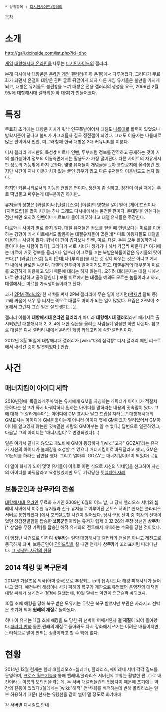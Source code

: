  * 상위항목 : [[디시인사이드/갤러리]]

[[목차]]

= 소개 =
http://gall.dcinside.com/list.php?id=dho

[[게임]] [[대항해시대 온라인]]을 다루는 [[디시인사이드]]의 갤러리.

본래 디시에서 대항온은 [[온라인 게임 갤러리]](이하 온갤)에서 다루어졌다. 그러다가 무료화가 되면서 온갤이 대항온 관련 글로 뒤덮이게 되자 다른 게임 유저들은 불만을 가지게 되고, 대항온 유저들도 불편함을 느껴 대항온 전용 갤러리의 생성을 요구, 2009년 2월 9일에 대항해시대 갤러리(이하 대갤)가 만들어졌다.

= 특징 =
무료화 초기에는 대항온 자체가 워낙 인구폭발이어서 대갤도 [[나름]]대로 활력이 있었으나 방학시즌이 끝나고 불씨가 사그러들자 결국 정전갤이 되었다. 그래도 이용자는 나름대로 많은 편이어서 인벤, 미르와 함께 한국 대항온 3대 커뮤니티를 이룬다.

디시 갤러리 게시판의 특성상 미르나 인벤, 두부처럼 정보를 간직하고 공개하는 것이 거의 불가능하여 정보의 이용측면에서는 활용도가 가장 떨어진다. 다른 사이트의 자유게시판 정도의 기능밖에 하지 못한다. 몇몇 유저들이 개념글을 모아 통합공지에 올려놓긴 했지만 시간이 지나 이용가치가 없는 글인 경우가 많고 다른 유저들의 이용빈도도 높지 않다.

하지만 커뮤니티로서의 기능은 괜찮은 편이다. 정전이 좀 심하고, 정전이 아닐 때에는 주로 떡밥물고 싸우는게 대부분이긴 하지만..

유저들의 성향은 [와갤]이나 [던갤] [스갤] [야갤]의 영향을 많이 받아 [게이]드립이나 [지역드립]을 많이 치기는 하나 그래도 디시내에서는 온건한 편이다. 존대말을 안쓴다는 점만 빼면 오히려 인벤이나 미르보다 물이 깨끗하다고 대갤 유저들은 주장한다. 

미르와는 사이가 별로 좋지 않다. 대갤 유저들은 정보를 얻을 때 인벤보다는 미르를 이용하는 경향이 커서 미르에서도 활동하는 대갤유저들이 많은데[* 미르 이용자들도 대갤을 이용하는 사람이 많다. 워낙 이 판이 좁다보니 인벤, 미르, 대갤, 두부 모두 활동하거나 돌아다니는 사람이 많다], 그러다가 서로 시비가 생기거나 해서 가끔씩 싸운다.[* 여기에는 미르에 거짓 정보를 올리거나 일부러 어그로를 끄는 복받은복돌이같은 유저들의 탓이 크다][* [와갤] [스갤] 등이 [웃대]나 [루리웹]을 터는 것 같이 싸우는 것은 아니고 게시판 내에서 글로만 싸운다. 대갤의 전투력이 떨어지기도 하고, 대갤유저의 대부분이 미르를 요긴하게 이용하고 있기 때문에 테러는 하지 않는다. 오히려 테러분자는 대갤 내에서 바로 왕따당하고 공격당한다.] 보통 미르에서는 대갤을 예의도 모르는 놈들이라고 까고, 대갤에서는 미르를 가식쟁이들이라고 깐다.

과거 [[2PM 갤러리]]와 한 서버를 써서 2PM 갤러리에 무슨 일이 생기면([[박재범]] 탈퇴 등) 고래 싸움에 새우 등 터지는 격으로 대갤도 마비가 되는 일이 많았다. 요즘은 2PM이 조용해서 그런지 그런 일은 잘 안생기는 듯.

갤러리 이름이 '''대항해시대 온라인 갤러리'''가 아니라 '''대항해시대 갤러리'''라서 패키지로 출시되었던 대항해시대 2, 3, 4에 대한 질문을 올리는 사람들이 잊을만 하면 나온다. 참고로 대갤은 디시 갤러리 내에서 온라인 게임 카테고리에 속한 갤러리이다.

2012년 3월 16일에 대항해시대 갤러리가 [wiki:"마의 삼각형" 디시 갤러리 메인 리스트에서 내려간 것이 발견되었다.] 안습.

= 사건 =
== 매너지킴이 아이디 세탁 ==
2010년경에 '목잘라개주마'라는 유저에게 GM을 자칭하는 캐릭터가 아이디가 적절치 못하다는 신고가 와서 바꿔야하니 원하는 아이디를 말하라는 내용의 귓속말이 왔다.
그에 대해 '목잘라개주마'는 아이디에 GM 표시나 달고 드립을 치라는[* 대항해시대의 GM표시는 아이디에 GM을 붙이는게 아니라 아이디 옆에 GM마크가 달려있어서 GM아이디를 알고있지 않는한 귓속말한 사람의 GM여부는 알 수 없다.] 답변으로 일관하였고, 다음날 그의 아이디는 '매너지킴이'로 변경되었다(...)

일은 여기서 끝나지 않았고 제노바에 GM이 등장하자 '[wiki:"고자" GOZA]'라는 유저가 자신의 아이디가 불쾌감을 조성할 수 있으니 매너지킴이로 바꿔달라고 했고, GM은 1:1문의를 하라는 답변을 했다. 그리고 얼마후 'GOZA'는 매너지킴이01이 되었다(...)[http://gall.dcinside.com/list.php?id=dho&no=66629&page=1&search_pos=-66213&k_type=0100&keyword=%EB%A7%A4%EB%84%88%EC%A7%80%ED%82%B4%EC%9D%B4&bbs= #]

이 일이 화제가 되어 몇몇 유저들이 이후로 이런 식으로 자신의 닉네임을 신고하여 자신의 아이디를 바꿔달라고 요청했었지만 모두 기각당한 듯[http://gall.dcinside.com/list.php?id=dho&no=66917&page=1&search_pos=-66213&k_type=0100&keyword=%EB%A7%A4%EB%84%88%EC%A7%80%ED%82%B4%EC%9D%B4&bbs= 실패한 사례]


== 보통군인과 상무카의 전설 ==
[[대항해시대 온라인]] 무료화 초기인 2009년 6월의 어느 날, 그 당시 헬리오스 서버와 셀레네 서버에서 이주한 유저들과 신규 유저들로 이루어진 폰토스 서버[* 현재는 폴라리스 서버로 통합되었다.]에서 포복절도할 사건이 일어났다. 당시 군용 선박 중 최강의 선박이었던 장갑전열함을 탑승한 '''보통군인'''이라는 유저가 렙제 0 32 26의 무장 상선인 '''상무카'''[* 상업용 무장 카락]를 탑승한 해적 유저와의 전투에서 패배하는 수모를 당한 것이었다.

이 엄청난 사건으로 인하여 '''상무카'''는 일약 [[대항해시대 갤러리]]의 [[전설은 아니고 레전드]]로 등극하게 되며, 보통군인이 [[군인]][[드립]]을 칠 때면 언제나 '''상무카'''가 꼬리표처럼 따라다닌다.
[http://gall.dcgame.in/list.php?id=dho&no=39142 그 생생한 사건의 현장]


== 2014 해킹 및 복구문제 ==
2014년 가을즈음 외국(아마 중국)으로 추정되는 ip의 접속시도나 해킹 피해사례가 늘어나고 있다.
예전부터 해킹이나 사기 피해의 복구가 개판으로 유명했던 운영진의 대책은 대량 피해가 생기면서 정점에 달했는데, 10월 말에는 약관이 은근슬쩍 바뀌었다.

10월 초에 해킹을 당해 복구 받은 모유저는 두캇은 복구 받았지만 부관은 사라지고 선박은 초기화 되어 '''원래의 재질'''로 돌아왔다.

허나 이 유저는 11월 초에 해킹을 또 당한 뒤 선박이 어째서인지 '''철 재질'''이 되어 돌아왔다.[http://gall.dcinside.com/dho/150913 패러디 만화]
물론 원래의 재질로 돌아와도 다시 강화해서 쓰기는 어려운 배들이지만, 논리적으로 말이 안되는 상황이라고 할 수 밖에 없다.

= 현황 =
2014년 12월 현재는 헬레네(헬리오스+셀레네), 폴라리스, 에이레네 서버 각각 길드를 운영하며, [[대항해시대 온라인/패치 일람#s-8.1|크로스 월드]]기능을 통해 헬레네/폴라리스 서버간의 교류는 활발한 편.
주로 내전이라는 이름의 모의전을 하는데, 두 서버 대갤러들간의 입장차이 때문에 초기에는 약간의 갈등이 있었다.(헬레네는 [wiki:"해적" 염색체]를 배척하는데 반해 폴라리스는 일부 허용하기 때문)
현재는 유령선을 같이 썰어 댈 정도로 화기애애.

[http://gall.dcinside.com/dho/150821 각 서버별 디시길드 안내]
